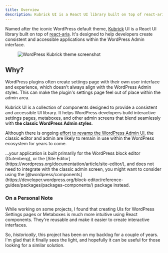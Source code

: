 ```yaml
---
title: Overview
description: Kubrick UI is a React UI library built on top of react-aria, designed to help developers build a consistent and accessible application on the WordPress admin screens.
---
```



Named after the iconic WordPress default theme, [Kubrick](https://wordpress.org/themes/default/) UI is a React UI library built on top of [react-aria](https://react-spectrum.adobe.com/react-aria/). It's designed to help developers create consistent and accessible applications within the WordPress Admin interface.

<figure>
	<Image
		class="mx-auto"
		src={screenshot}
		alt="WordPress Kubrick theme screenshot"
		slot="cover"
		/>
</figure>

## Why?

WordPress plugins often create settings page with their own user interface and experience, which doesn't always align with the WordPress Admin styles.  This can make the plugin's settings page feel out of place within the admin area.

Kubrick UI is a collection of components designed to provide a consistent and accessible UI library. It helps WordPress developers build interactive settings pages, metaboxes, and other admin screens that blend seamlessly with **the classic WordPress Admin styles**.

Although there is ongoing [effort to revamp the WordPress Admin UI](https://wptavern.com/wordpress-plans-ambitious-admin-ui-revamp-with-design-system-galvanizing-broad-support-from-the-developer-community), the classic editor and admin are likely to remain in use within the WordPress ecosystem for years to come.

<Aside title="If, however,...">
...your application is built primarily for the WordPress block editor (Gutenberg), or the [Site Editor](https://wordpress.org/documentation/article/site-editor/), and does not need to integrate with the classic admin screen, you might want to consider using the [@wordpress/components](https://developer.wordpress.org/block-editor/reference-guides/packages/packages-components/) package instead.
</Aside>

### On a Personal Note

While working on some projects, I found that creating UIs for WordPress Settings pages or Metaboxes is much more intuitive using React components. They're reusable and make it easier to create interactive interfaces.

So, _historically_, this project has been on my backlog for a couple of years. I'm glad that it finally sees the light, and hopefully it can be useful for those looking for a similar solution.
